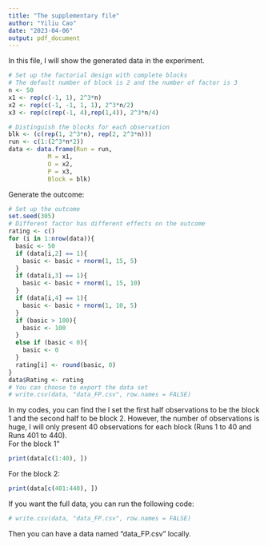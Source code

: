 ```yaml
---
title: "The supplementary file"
author: "Yiliu Cao"
date: "2023-04-06"
output: pdf_document
---
```


In this file, I will show the generated data in the experiment.
```r
# Set up the factorial design with complete blocks
# The default number of block is 2 and the number of factor is 3
n <- 50
x1 <- rep(c(-1, 1), 2^3*n)
x2 <- rep(c(-1, -1, 1, 1), 2^3*n/2)
x3 <- rep(c(rep(-1, 4),rep(1,4)), 2^3*n/4)

# Distinguish the blocks for each observation
blk <- (c(rep(1, 2^3*n), rep(2, 2^3*n)))
run <- c(1:(2^3*n*2))
data <- data.frame(Run = run,
           M = x1,
           O = x2,
           P = x3,
           Block = blk)
```

Generate the outcome:
```r
# Set up the outcome
set.seed(305)
# Different factor has different effects on the outcome
rating <- c()
for (i in 1:nrow(data)){
  basic <- 50
  if (data[i,2] == 1){
    basic <- basic + rnorm(1, 15, 5)
  }
  if (data[i,3] == 1){
    basic <- basic + rnorm(1, 15, 10)
  }
  if (data[i,4] == 1){
    basic <- basic + rnorm(1, 10, 5)
  }
  if (basic > 100){
    basic <- 100
  }
  else if (basic < 0){
    basic <- 0
  }
  rating[i] <- round(basic, 0)
}
data$Rating <- rating
# You can choose to export the data set
# write.csv(data, "data_FP.csv", row.names = FALSE)
```

In my codes, you can find the I set the first half observations to be the block 1 and the second half to be block 2. However, the number of observations is huge, I will only present 40 observations for each block (Runs 1 to 40 and Runs 401 to 440).\
For the block 1"
```r
print(data[c(1:40), ])
```

For the block 2:
```r
print(data[c(401:440), ])
```

If you want the full data, you can run the following code:
```r
# write.csv(data, "data_FP.csv", row.names = FALSE)
```
Then you can have a data named "data_FP.csv" locally.
